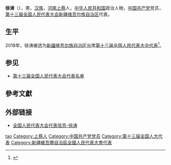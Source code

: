 {{Otheruses|other=名为徐涛的其他人物|徐涛}}
{{Infobox person
|name        = 徐涛
|birth_date  = {{birth year and age|1974|11}}
|ancestor    = [[河南|河南]][[上蔡|上蔡]]
|nationality = {{PRC}}
|title       = [[全国人大代表|全国人大代表]]
|ethnicity   = [[汉族|汉族]]
|gender      = 男
|party       = {{cpc}}
|website     = [http://210.82.31.1:8084/delegate/viewDelegate.action?dbid=132644 全国人大代表数据库]
}}
'''徐涛'''（{{bd|1974年|11月}}），男，[[汉族|汉族]]，[[河南|河南]][[上蔡|上蔡]]人，[[中华人民共和国|中华人民共和国]]政治人物，[[中国共产党|中国共产党]]党员，[[第十三届全国人民代表大会|第十三届全国人民代表大会]][[新疆维吾尔族自治区|新疆维吾尔族自治区]]代表{{refnest|{{Cite web|url=http://210.82.31.1:8084/delegate/viewDelegate.action?dbid=132644|title=全国人民代表大会代表信息-徐涛|accessdate=2020-03-16|work=中国人大网}}}}。

== 生平 ==
2018年，徐涛被选为[[新疆维吾尔族自治区|新疆维吾尔族自治区]]出席[[第十三届全国人民代表大会|第十三届全国人民代表大会]][[第十三届全国人民代表大会代表|代表]]<ref>{{Cite web|title=中华人民共和国第十三届全国人民代表大会代表名单|url=http://www.gov.cn/xinwen/2018-02/24/content_5268538.htm|accessdate=2020-03-16|work=中国政府网|archive-date=2020-02-28|archive-url=https://web.archive.org/web/20200228133636/http://www.gov.cn/xinwen/2018-02/24/content_5268538.htm|dead-url=no}}</ref>。

== 参见 ==
* [[第十三届全国人民代表大会代表名单|第十三届全国人民代表大会代表名单]]

== 參考文獻 ==
{{reflist}}

== 外部链接 ==
{{Portal|中国|政治}}
* [http://210.82.31.1:8084/delegate/viewDelegate.action?dbid=132644 全国人民代表大会代表信息-徐涛]

{{中国政治人物小作品}}

{{Authority control}}
{{DEFAULTSORT:xu tao}}
[[Category:徐姓|tao]]
[[Category:上蔡人|Category:上蔡人]]
[[Category:中国共产党党员|Category:中国共产党党员]]
[[Category:第十三届全国人大代表|Category:第十三届全国人大代表]]
[[Category:新疆維吾爾自治區全國人民代表大會代表|Category:新疆維吾爾自治區全國人民代表大會代表]]